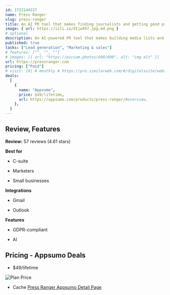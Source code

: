 ```yaml
---
id: 1722144227
name: Press Ranger
slug: press-ranger
title: An AI PR tool that makes finding journalists and getting good press automatic
image: { url: https://iili.io/dIjw4h7.jpg.md.png }
# optional
description: An AI-powered PR tool that makes building media lists and pitching journalists painlessBrowse a global directory of media contacts along with email address, focus, role, and social profiles
published: true
tasks: ["Lead generation", "Marketing & sales"]
# features: ["", "", ""]
# images: [{ url: "https://picsum.photos/600/600", alt: "img alt" }]
url: https://pressranger.com
pricing: ["Paid"]
# visit: [0] # monthly # https://pro.similarweb.com/#/digitalsuite/websiteanalysis/home
deals:
  [
    {
      name: "Appsumo",
      price: $49/lifetime,
      url: https://appsumo.com/products/press-ranger/#overview,
    },
  ]
---
```


## Review, Features

**Review:** 57 reviews (4.61 stars)

**Best for**

- C-suite

- Marketers

- Small businesses

**Integrations**

- Gmail

- Outlook

**Features**

- GDPR-compliant

- AI

## Pricing - Appsumo Deals

- $49/lifetime

<Img src="https://iili.io/dIwE0iv.png" alt="Plan Price" />

- Cache [Press Ranger Appsumo Detail Page](https://iili.io/dIwEesf.png)